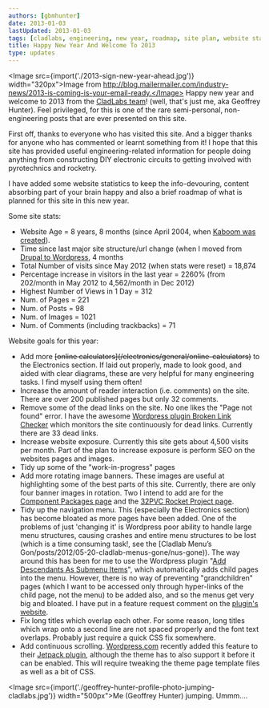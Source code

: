 ```yaml
---
authors: [gbmhunter]
date: 2013-01-03
lastUpdated: 2013-01-03
tags: [cladlabs, engineering, new year, roadmap, site plan, website statistics]
title: Happy New Year And Welcome To 2013
type: updates
---
```


<Image src={import('./2013-sign-new-year-ahead.jpg')} width="320px">Image from http://blog.mailermailer.com/industry-news/2013-is-coming-is-your-email-ready.</Image> Happy new year and welcome to 2013 from the [CladLabs team](http://en.gravatar.com/gbmhunter)! (well, that's just me, aka Geoffrey Hunter). Feel privileged, for this is one of the rare semi-personal, non-engineering posts that are ever presented on this site.

First off, thanks to everyone who has visited this site. And a bigger thanks for anyone who has commented or learnt something from it! I hope that this site has provided useful engineering-related information for people doing anything from constructing DIY electronic circuits to getting involved with pyrotechnics and rocketry.

I have added some website statistics to keep the info-devouring, content absorbing part of your brain happy and also a brief roadmap of what is planned for this site in this new year.

Some site stats:

* Website Age = 8 years, 8 months (since April 2004, when [Kaboom was created](/updates/2004/04-25-kaboom-website-created/)).
* Time since last major site structure/url change (when I moved from [Drupal to Wordpress](/updates/2011/09-25-drupal-site-fully-migrated/), 4 months
* Total Number of visits since May 2012 (when stats were reset) = 18,874
* Percentage increase in visitors in the last year = 2260% (from 202/month in May 2012 to 4,562/month in Dec 2012)
* Highest Number of Views in 1 Day = 312
* Num. of Pages = 221
* Num. of Posts = 98
* Num. of Images = 1021
* Num. of Comments (including trackbacks) = 71

Website goals for this year:

* Add more ~~\[online calculators\](/electronics/general/online-calculators)~~ to the Electronics section. If laid out properly, made to look good, and aided with clear diagrams, these are very helpful for many engineering tasks. I find myself using them often!
* Increase the amount of reader interaction (i.e. comments) on the site. There are over 200 published pages but only 32 comments.
* Remove some of the dead links on the site. No one likes the "Page not found" error. I have the awesome [Wordpress plugin Broken Link Checker](http://w-shadow.com/blog/2007/08/05/broken-link-checker-for-wordpress/) which monitors the site continuously for dead links. Currently there are 33 dead links.
* Increase website exposure. Currently this site gets about 4,500 visits per month. Part of the plan to increase exposure is perform SEO on the websites pages and images.
* Tidy up some of the "work-in-progress" pages
* Add more rotating image banners. These images are useful at highlighting some of the best parts of this site. Currently, there are only four banner images in rotation. Two I intend to add are for the [Component Packages page](/pcb-design/component-packages/) and the [32PVC Rocket Project page](/pyrotechnics/rocketry/projects/32pvc).
* Tidy up the navigation menu. This (especially the Electronics section) has become bloated as more pages have been added. One of the problems of just 'changing it' is Wordpress poor ability to handle large menu structures, causing crashes and entire menu structures to be lost (which is a time consuming task!, see the [Cladlab Menu’s Gon/posts/2012/05-20-cladlab-menus-gone/nus-gone)). The way around this has been for me to use the Wordpress plugin "[Add Descendants As Submenu Items](http://www.viper007bond.com/wordpress-plugins/add-descendants-as-submenu-items/)", which automatically adds child pages into the menu. However, there is no way of preventing "grandchildren" pages (which I want to be accessed only through hyper-links of the child page, not the menu) to be added also, and so the menus get very big and bloated. I have put in a feature request comment on the [plugin's website](http://www.viper007bond.com/wordpress-plugins/add-descendants-as-submenu-items/).
* Fix long titles which overlap each other. For some reason, long titles which wrap onto a second line are not spaced properly and the font text overlaps. Probably just require a quick CSS fix somewhere.
* Add continuous scrolling. [Wordpress.com](http://wordpress.com/) recently added this feature to their [Jetpack plugin](http://wordpress.org/extend/plugins/jetpack/), although the theme has to also support it before it can be enabled. This will require tweaking the theme page template files as well as a bit of CSS.

<Image src={import('./geoffrey-hunter-profile-photo-jumping-cladlabs.jpg')} width="500px">Me (Geoffrey Hunter) jumping. Ummm....</Image>
